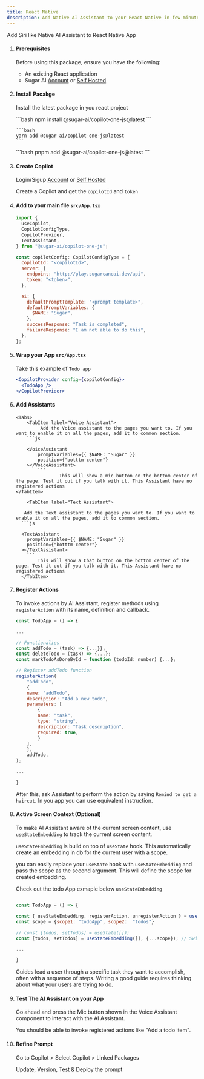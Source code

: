 ```yaml
---
title: React Native
description: Add Native AI Assistant to your React Native in few minutes
---
```





Add Siri like Native AI Assistant to React Native App

<Steps>

1.  #### Prerequisites

    Before using this package, ensure you have the following:

    - An existing React application
    - Sugar AI [Account](https://play.sugarcaneai.dev) or [Self Hosted](https://github.com/SugarAI-HQ/CopilotOne/)

2.  #### Install Pacakge

    Install the latest package in you react project

    <Tabs>

    <TabItem label="npm">
      ```bash
      npm install @sugar-ai/copilot-one-js@latest
      ```

      </TabItem>

      <TabItem label="yarn">

        ```bash
        yarn add @sugar-ai/copilot-one-js@latest
        ```

      </TabItem>

      <TabItem label="pnpm">
        ```bash
        pnpm add @sugar-ai/copilot-one-js@latest
        ```
      </TabItem>

    </Tabs>

3.  #### Create Copilot

    Login/Sigup [Account](https://play.sugarcaneai.dev) or [Self Hosted](https://github.com/SugarAI-HQ/CopilotOne/)

    Create a Copilot and get the `copilotId` and `token`

4.  #### Add to your main file `src/App.tsx`

    ```jsx
    import {
      useCopilot,
      CopilotConfigType,
      CopilotProvider,
      TextAssistant,
    } from "@sugar-ai/copilot-one-js";

    const copilotConfig: CopilotConfigType = {
      copilotId: "<copilotId>",
      server: {
        endpoint: "http://play.sugarcaneai.dev/api",
        token: "<token>",
      },

      ai: {
        defaultPromptTemplate: "<prompt template>",
        defaultPromptVariables: {
          $NAME: "Sugar",
        },
        successResponse: "Task is completed",
        failureResponse: "I am not able to do this",
      },
    };
    ```

5.  #### Wrap your App `src/App.tsx`

    Take this example of `Todo app`

    ```jsx
    <CopilotProvider config={copilotConfig}>
      <TodoApp />
    </CopilotProvider>
    ```

6.  #### Add Assistants

        <Tabs>
        	<TabItem label="Voice Assistant">
        		 Add the Voice assistant to the pages you want to. If you want to enable it on all the pages, add it to common section.
        	```js

        	<VoiceAssistant
        		promptVariables={{ $NAME: "Sugar" }}
        		position={"botttm-center"}
        	></VoiceAssistant>
        		```
        				This will show a mic button on the bottom center of the page. Test it out if you talk with it. This Assistant have no registered actions
        </TabItem>

        	<TabItem label="Text Assistant">

           Add the Text assistant to the pages you want to. If you want to enable it on all the pages, add it to common section.
          ```js

          <TextAssistant
            promptVariables={{ $NAME: "Sugar" }}
            position={"botttm-center"}
          ></TextAssistant>
            ```
                This will show a Chat button on the bottom center of the page. Test it out if you talk with it. This Assistant have no registered actions
          </TabItem>

    </Tabs>

7.  #### Register Actions

    To invoke actions by AI Assistant, register methods using `registerAction` with its name, definition and callback.

    ```js
    const TodoApp = () => {

    ...

    // Functionalies
    const addTodo = (task) => {...}};
    const deleteTodo = (task) => {...};
    const markTodoAsDoneById = function (todoId: number) {...};

    // Register addTodo function
    registerAction(
    	"addTodo",
    	{
    	name: "addTodo",
    	description: "Add a new todo",
    	parameters: [
    		{
    		name: "task",
    		type: "string",
    		description: "Task description",
    		required: true,
    		}
    	],
    	},
    	addTodo,
    );

    ...

    }

    ```

    After this, ask Assistant to perform the action by saying `Remind to get a haircut`. In you app you can use equivalent instruction.

8.  #### Active Screen Context (Optional)

    To make AI Assistant aware of the current screen content, use `useStateEmbedding` to track the current screen content.

    `useStateEmbedding` is build on too of `useState` hook. This automatically create an embedding in db for the current user with a scope.

    you can easily replace your `useState` hook with `useStateEmbedding` and pass the scope as the second argument. This will define the scope for created embedding.

    Check out the todo App exmaple below
    `useStateEmbedding`

    ```js

    const TodoApp = () => {

    const { useStateEmbedding, registerAction, unregisterAction } = useCopilot(); // Add
    const scope = {scope1: "todoApp", scope2:  "todos"}

    // const [todos, setTodos] = useState([]);
    const [todos, setTodos] = useStateEmbedding([], {...scope}); // Switch

    ...

    }

    ```

    Guides lead a user through a specific task they want to accomplish, often with a sequence of steps.
    Writing a good guide requires thinking about what your users are trying to do.

9.  #### Test The AI Assistant on your App

    Go ahead and press the Mic button shown in the Voice Assistant component to interact with the AI Assistant.

    You should be able to invoke registered actions like "Add a todo item".

10. #### Refine Prompt

    Go to Copilot > Select Copilot > Linked Packages

    Update, Version, Test & Deploy the prompt

</Steps>
